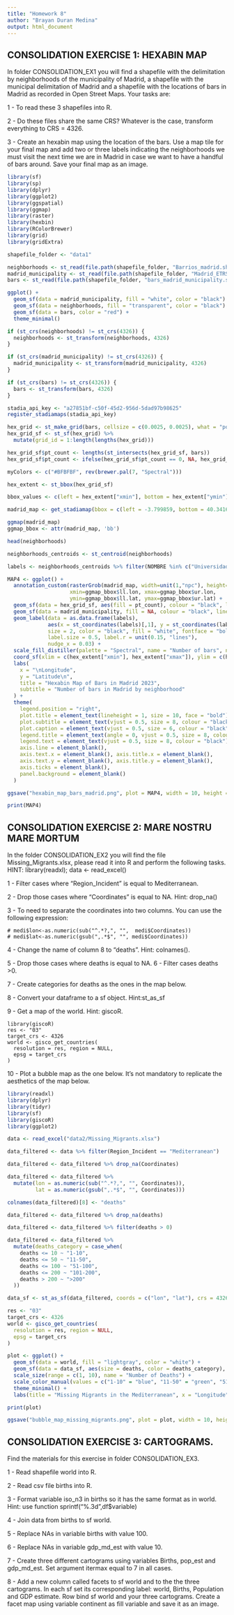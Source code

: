 ```yaml
---
title: "Homework 8"
author: "Brayan Duran Medina"
output: html_document
---
```


## CONSOLIDATION EXERCISE 1: HEXABIN MAP

In folder CONSOLIDATION_EX1 you will find a shapefile with the delimitation by neighborhoods of the municipality 
of Madrid, a shapefile with the municipal delimitation of Madrid and a shapefile with the locations of bars in 
Madrid as recorded in Open Street Maps. Your tasks are:

1 - To read these 3 shapefiles into R.

2 - Do these files share the same CRS? Whatever is the case, transform everything to CRS = 4326.

3 - Create an hexabin map using the location of the bars. Use a map tile for your final map and add two or 
three labels indicating the neighborhoods we must visit the next time we are in Madrid in case we want
 to have a handful of bars around. Save your final map as an image.

```r
library(sf)
library(sp)
library(dplyr)
library(ggplot2)
library(ggspatial)
library(ggmap)
library(raster)
library(hexbin)
library(RColorBrewer)
library(grid)
library(gridExtra)
```

```r
shapefile_folder <- "data1"

neighborhoods <- st_read(file.path(shapefile_folder, "Barrios_madrid.shp"))
madrid_municipality <- st_read(file.path(shapefile_folder, "Madrid_ETRS89.shp"))
bars <- st_read(file.path(shapefile_folder, "bars_madrid_municipality.shp"))
```

```r
ggplot() +
  geom_sf(data = madrid_municipality, fill = "white", color = "black") +
  geom_sf(data = neighborhoods, fill = "transparent", color = "black") +
  geom_sf(data = bars, color = "red") +
  theme_minimal()
```

```r
if (st_crs(neighborhoods) != st_crs(4326)) {
  neighborhoods <- st_transform(neighborhoods, 4326)
}

if (st_crs(madrid_municipality) != st_crs(4326)) {
  madrid_municipality <- st_transform(madrid_municipality, 4326)
}

if (st_crs(bars) != st_crs(4326)) {
  bars <- st_transform(bars, 4326)
}
```

```r
stadia_api_key <- "a27851bf-c50f-45d2-956d-5dad97b98625"
register_stadiamaps(stadia_api_key)

hex_grid <- st_make_grid(bars, cellsize = c(0.0025, 0.0025), what = "polygons", square = FALSE)
hex_grid_sf <- st_sf(hex_grid) %>%
  mutate(grid_id = 1:length(lengths(hex_grid)))

hex_grid_sf$pt_count <- lengths(st_intersects(hex_grid_sf, bars))
hex_grid_sf$pt_count <- ifelse(hex_grid_sf$pt_count == 0, NA, hex_grid_sf$pt_count)

myColors <- c("#BFBFBF", rev(brewer.pal(7, "Spectral")))

hex_extent <- st_bbox(hex_grid_sf)

bbox_values <- c(left = hex_extent["xmin"], bottom = hex_extent["ymin"], right = hex_extent["xmax"], top = hex_extent["ymax"])

madrid_map <- get_stadiamap(bbox = c(left = -3.799859, bottom = 40.341650, right = -3.564859, top = 40.537949), zoom = 13, maptype = "stamen_toner_lite")

ggmap(madrid_map)
ggmap_bbox <- attr(madrid_map, 'bb')

head(neighborhoods)

neighborhoods_centroids <- st_centroid(neighborhoods)

labels <- neighborhoods_centroids %>% filter(NOMBRE %in% c("Universidad", "Embajadores"))

MAP4 <- ggplot() +
  annotation_custom(rasterGrob(madrid_map, width=unit(1,"npc"), height=unit(1,"npc")), 
                    xmin=ggmap_bbox$ll.lon, xmax=ggmap_bbox$ur.lon, 
                    ymin=ggmap_bbox$ll.lat, ymax=ggmap_bbox$ur.lat) +
  geom_sf(data = hex_grid_sf, aes(fill = pt_count), colour = "black", linewidth = .025) +
  geom_sf(data = madrid_municipality, fill = NA, colour = "black", linewidth = 0.5) +
  geom_label(data = as.data.frame(labels), 
             aes(x = st_coordinates(labels)[,1], y = st_coordinates(labels)[,2], label = NOMBRE), 
             size = 2, color = "black", fill = "white", fontface = "bold", label.padding = unit(0.25, "lines"), 
             label.size = 0.5, label.r = unit(0.15, "lines"), 
             nudge_x = 0.03) +
  scale_fill_distiller(palette = "Spectral", name = "Number of bars", na.value = "transparent") +
  coord_sf(xlim = c(hex_extent["xmin"], hex_extent["xmax"]), ylim = c(hex_extent["ymin"], hex_extent["ymax"]), expand = FALSE) +
  labs(
    x = "\nLongitude",
    y = "Latitude\n",
    title = "Hexabin Map of Bars in Madrid 2023",
    subtitle = "Number of bars in Madrid by neighborhood"
  ) +
  theme(
    legend.position = "right",
    plot.title = element_text(lineheight = 1, size = 10, face = "bold"),
    plot.subtitle = element_text(vjust = 0.5, size = 8, colour = "black"),
    plot.caption = element_text(vjust = 0.5, size = 6, colour = "black"),
    legend.title = element_text(angle = 0, vjust = 0.5, size = 8, colour = "black", face = "bold"),
    legend.text = element_text(vjust = 0.5, size = 8, colour = "black"),
    axis.line = element_blank(),
    axis.text.x = element_blank(), axis.title.x = element_blank(),
    axis.text.y = element_blank(), axis.title.y = element_blank(),
    axis.ticks = element_blank(),
    panel.background = element_blank()
  )

ggsave("hexabin_map_bars_madrid.png", plot = MAP4, width = 10, height = 8)

print(MAP4)
```

## CONSOLIDATION EXERCISE 2: MARE NOSTRU MARE MORTUM
In the folder CONSOLIDATION_EX2 you will find the file Missing_Migrants.xlsx, please read it into R and perform the following tasks. HINT: library(readxl); data <- read_excel()

1 - Filter cases where “Region_Incident” is equal to Mediterranean.

2 - Drop those cases where “Coordinates” is equal to NA. Hint: drop_na()

3 - To need to separate the coordinates into two columns. You can use the following expression:

```
# medi$lon<-as.numeric(sub("^.*?,", "",  medi$Coordinates))
# medi$lat<-as.numeric(gsub(",.*$", "", medi$Coordinates))
```

4 - Change the name of column 8 to “deaths”. Hint: colnames().

5 - Drop those cases where deaths is equal to NA.
6 - Filter cases deaths >0.

7 - Create categories for deaths as the ones in the map below.

8 - Convert your dataframe to a sf object. Hint:st_as_sf

9 - Get a map of the world. Hint: giscoR.

```
library(giscoR)
res <- "03"
target_crs <- 4326
world <- gisco_get_countries(
  resolution = res, region = NULL,
  epsg = target_crs
)
```

10 - Plot a bubble map as the one below. It’s not mandatory to replicate the aesthetics of the map below.

```r
library(readxl)
library(dplyr)
library(tidyr)
library(sf)
library(giscoR)
library(ggplot2)

data <- read_excel("data2/Missing_Migrants.xlsx")

data_filtered <- data %>% filter(Region_Incident == "Mediterranean")

data_filtered <- data_filtered %>% drop_na(Coordinates)

data_filtered <- data_filtered %>%
  mutate(lon = as.numeric(sub("^.*?,", "", Coordinates)),
         lat = as.numeric(gsub(",.*$", "", Coordinates)))

colnames(data_filtered)[8] <- "deaths"

data_filtered <- data_filtered %>% drop_na(deaths)

data_filtered <- data_filtered %>% filter(deaths > 0)

data_filtered <- data_filtered %>%
  mutate(deaths_category = case_when(
    deaths <= 10 ~ "1-10",
    deaths <= 50 ~ "11-50",
    deaths <= 100 ~ "51-100",
    deaths <= 200 ~ "101-200",
    deaths > 200 ~ ">200"
  ))

data_sf <- st_as_sf(data_filtered, coords = c("lon", "lat"), crs = 4326)

res <- "03"
target_crs <- 4326
world <- gisco_get_countries(
  resolution = res, region = NULL,
  epsg = target_crs
)

plot <- ggplot() +
  geom_sf(data = world, fill = "lightgray", color = "white") +
  geom_sf(data = data_sf, aes(size = deaths, color = deaths_category), alpha = 0.7) +
  scale_size(range = c(1, 10), name = "Number of Deaths") +
  scale_color_manual(values = c("1-10" = "blue", "11-50" = "green", "51-100" = "yellow", "101-200" = "orange", ">200" = "red"), name = "Deaths Category") +
  theme_minimal() +
  labs(title = "Missing Migrants in the Mediterranean", x = "Longitude", y = "Latitude")

print(plot)

ggsave("bubble_map_missing_migrants.png", plot = plot, width = 10, height = 8)
```

## CONSOLIDATION EXERCISE 3: CARTOGRAMS.
Find the materials for this exercise in folder CONSOLIDATION_EX3.

1 - Read shapefile world into R.

2 - Read csv file births into R.

3 - Format variable iso_n3 in births so it has the same format as in world. Hint: use function sprintf(“%.3d”,df$variable)

4 - Join data from births to sf world.

5 - Replace NAs in variable births with value 100.

6 - Replace NAs in variable gdp_md_est with value 10.

7 - Create three different cartograms using variables Births, pop_est and gdp_md_est. Set argument itermax equal to 7 
in all cases.

8 - Add a new column called facets to sf world and to the the three cartograms. In each sf set its corresponding label:
 world, Births, Population and GDP estimate. Row bind sf world and your three cartograms. Create a facet map using
  variable continent as fill variable and save it as an image.

```r
```